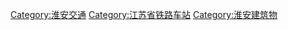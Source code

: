 [[Category:淮安交通|Category:淮安交通]]
[[Category:江苏省铁路车站|Category:江苏省铁路车站]]
[[Category:淮安建筑物|Category:淮安建筑物]]